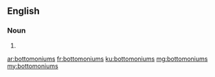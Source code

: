==English==

===Noun===
{{head|en|plural}}

# {{plural of|bottomonium|lang=en}}

[[ar:bottomoniums]]
[[fr:bottomoniums]]
[[ku:bottomoniums]]
[[mg:bottomoniums]]
[[my:bottomoniums]]